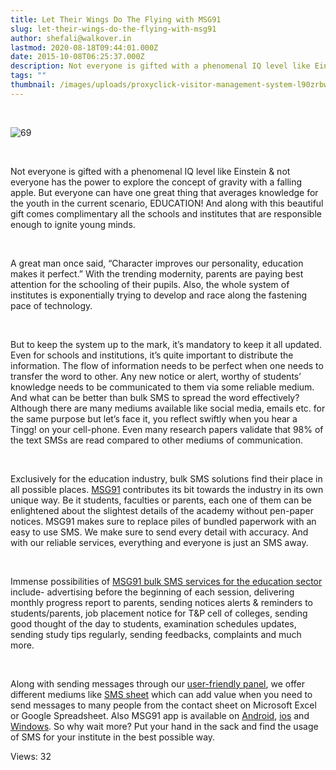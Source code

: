 ```yaml
---
title: Let Their Wings Do The Flying with MSG91
slug: let-their-wings-do-the-flying-with-msg91
author: shefali@walkover.in
lastmod: 2020-08-18T09:44:01.000Z
date: 2015-10-08T06:25:37.000Z
description: Not everyone is gifted with a phenomenal IQ level like Einstein & not everyone has the power to explore the concept of gravity with a falling apple. But everyone can have one great thing that averages knowledge for the youth in the current scenario, EDUCATION! And along with this beautiful gift comes complimentary all the schools and institutes that are responsible enough to ignite young minds.
tags: ""
thumbnail: /images/uploads/proxyclick-visitor-management-system-l90zrbwvcoe-unsplash.jpg
---
```


 


![69](https://images-msg91.s3.ap-south-1.amazonaws.com/content/images/wordpress/2015/10/69.png)


 


Not everyone is gifted with a phenomenal IQ level like Einstein & not everyone has the power to explore the concept of gravity with a falling apple. But everyone can have one great thing that averages knowledge for the youth in the current scenario, EDUCATION! And along with this beautiful gift comes complimentary all the schools and institutes that are responsible enough to ignite young minds.


 


A great man once said, “Character improves our personality, education makes it perfect.” With the trending modernity, parents are paying best attention for the schooling of their pupils. Also, the whole system of institutes is exponentially trying to develop and race along the fastening pace of technology. 


 


But to keep the system up to the mark, it’s mandatory to keep it all updated. Even for schools and institutions, it’s quite important to distribute the information. The flow of information needs to be perfect when one needs to transfer the word to other. Any new notice or alert, worthy of students’ knowledge needs to be communicated to them via some reliable medium. And what can be better than bulk SMS to spread the word effectively? Although there are many mediums available like social media, emails etc. for the same purpose but let’s face it, you reflect swiftly when you hear a Tingg! on your cell-phone. Even many research papers validate that 98% of the text SMSs are read compared to other mediums of communication. 


 


Exclusively for the education industry, bulk SMS solutions find their place in all possible places. [MSG91](https://msg91.com/) contributes its bit towards the industry in its own unique way. Be it students, faculties or parents, each one of them can be enlightened about the slightest details of the academy without pen-paper notices. MSG91 makes sure to replace piles of bundled paperwork with an easy to use SMS. We make sure to send every detail with accuracy. And with our reliable services, everything and everyone is just an SMS away. 


 


Immense possibilities of [MSG91 bulk SMS services for the education sector](https://msg91.com/guide/fusion-of-sms-marketing-with-education-industry) include- advertising before the beginning of each session, delivering monthly progress report to parents, sending notices alerts & reminders to students/parents, job placement notice for T&P cell of colleges, sending good thought of the day to students, examination schedules updates, sending study tips regularly, sending feedbacks, complaints and much more. 


 


Along with sending messages through our [user-friendly panel](https://msg91.com/signin), we offer different mediums like [SMS sheet](https://msg91.com/sms-for-spreadsheets) which can add value when you need to send messages to many people from the contact sheet on Microsoft Excel or Google Spreadsheet. Also MSG91 app is available on [Android](https://play.google.com/store/apps/details?id=com.msg91.android), [ios](https://itunes.apple.com/us/app/msg91/id981827687) and [Windows](https://www.microsoft.com/en-us/store/apps/msg91/9wzdncrdn2ls). So why wait more? Put your hand in the sack and find the usage of SMS for your institute in the best possible way. 



 Views: 32




